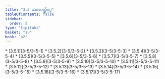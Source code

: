 ```yaml
---
title: "3.5 သမာပတ္တိဝဂ္ဂ"
tableOfContents: false
sidebar:
  order: 5
type: "tipitaka"
basket: "su"
book: "a2"
---
```



<DynamicBreadcrumb />



<TableOfContents book="a2" section="3.5">
* [3.5.1](3-5/3-5-1)
* [3.5.2](3-5/3-5-2)
* [3.5.3](3-5/3-5-3)
* [3.5.4](3-5/3-5-4)
* [3.5.5](3-5/3-5-5)
* [3.5.6](3-5/3-5-6)
* [3.5.7](3-5/3-5-7)
* [3.5.8](3-5/3-5-8)
* [3.5.9](3-5/3-5-9)
* [3.5.10](3-5/3-5-10)
* [3.5.11](3-5/3-5-11)
* [3.5.12](3-5/3-5-12)
* [3.5.13](3-5/3-5-13)
* [3.5.14](3-5/3-5-14)
* [3.5.15](3-5/3-5-15)
* [3.5.16](3-5/3-5-16)
* [3.5.17](3-5/3-5-17)
</TableOfContents>